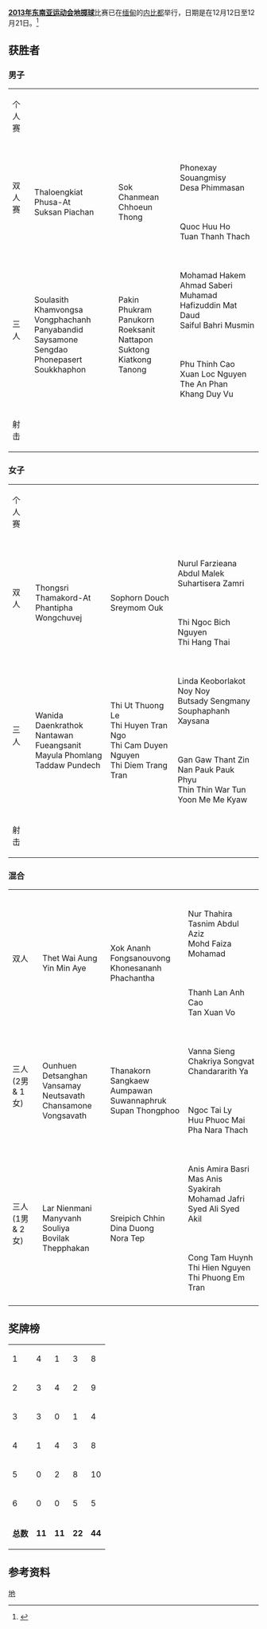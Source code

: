 '''[[2013年东南亚运动会|2013年东南亚运动会]][[地掷球|地掷球]]'''比赛已在[[缅甸|缅甸]]的[[内比都|内比都]]举行，日期是在12月12日至12月21日。<ref>{{cite web | url=http://www.27seagames2013.com/results/competition_schedules | title=Competition Schedules | work=http://www.27seagames2013.com/ | accessdate=14 December 2013 | deadurl=yes | archiveurl=https://web.archive.org/web/20131216182958/http://www.27seagames2013.com/results/competition_schedules | archivedate=2013-12-16 }}</ref>

==获胜者==
===男子===
{| {{MedalistTable|type=项目}}
|-
|rowspan=2|个人赛
|rowspan=2|{{flagIOC2medalist|Than Zaw Oo|MYA|2013年东南亚运动会}}
|rowspan=2|{{flagIOC2medalist|Wattanachai Sonthung|THA|2013年东南亚运动会}}
|{{flagIOC2medalist|Samnang Ouk|CAM|2013年东南亚运动会}}
|-
|{{flagIOC2medalist|Syed Akmal Fikri Syed Ali|MAS|2013年东南亚运动会}}
|-
|rowspan=2|双人赛
|rowspan=2|{{flagIOC2team|THA|2013年东南亚运动会}}<br>Thaloengkiat Phusa-At<br>Suksan Piachan
|rowspan=2|{{flagIOC2team|CAM|2013年东南亚运动会}}<br>Sok Chanmean<br>Chhoeun Thong
|{{flagIOC2team|LAO|2013年东南亚运动会}}<br>Phonexay Souangmisy<br>Desa Phimmasan
|-
|{{flagIOC2team|VIE|2013年东南亚运动会}}<br>Quoc Huu Ho<br>Tuan Thanh Thach
|-
|rowspan=2|三人
|rowspan=2|{{flagIOC2team|LAO|2013年东南亚运动会}}<br>Soulasith Khamvongsa<br>Vongphachanh Panyabandid<br>Saysamone Sengdao<br>Phonepasert Soukkhaphon
|rowspan=2|{{flagIOC2team|THA|2013年东南亚运动会}}<br>Pakin Phukram<br>Panukorn Roeksanit<br>Nattapon Suktong<br>Kiatkong Tanong
|{{flagIOC2team|MAS|2013年东南亚运动会}}<br>Mohamad Hakem Ahmad Saberi<br>Muhamad Hafizuddin Mat Daud<br>Saiful Bahri Musmin
|-
|{{flagIOC2team|VIE|2013年东南亚运动会}}<br>Phu Thinh Cao<br>Xuan Loc Nguyen<br>The An Phan<br>Khang Duy Vu
|-
|rowspan=2|射击
|rowspan=2|{{flagIOC2medalist|Bouadeng Vongvone|LAO|2013年东南亚运动会}}
|rowspan=2|{{flagIOC2medalist|Van Quang Nguyen|VIE|2013年东南亚运动会}}
|{{flagIOC2medalist|Sopanha Dy|CAM|2013年东南亚运动会}}
|-
|{{flagIOC2medalist|Sarawut Sriboonpeng|THA|2013年东南亚运动会}}
|}

===女子===
{| {{MedalistTable|type=项目}}
|-
|rowspan=2|个人赛
|rowspan=2|{{flagIOC2medalist|Ei Thu Caw|MYA|2013年东南亚运动会}}
|rowspan=2|{{flagIOC2medalist|Sreya Un|CAM|2013年东南亚运动会}}
|{{flagIOC2medalist|Nattaya Yoothong|THA|2013年东南亚运动会}}
|-
|{{flagIOC2medalist|Thi Chanh Tha Son|VIE|2013年东南亚运动会}}
|-
|rowspan=2|双人
|rowspan=2|{{flagIOC2team|THA|2013年东南亚运动会}}<br>Thongsri Thamakord-At<br>Phantipha Wongchuvej
|rowspan=2|{{flagIOC2team|CAM|2013年东南亚运动会}}<br>Sophorn Douch<br>Sreymom Ouk
|{{flagIOC2team|MAS|2013年东南亚运动会}}<br>Nurul Farzieana Abdul Malek<br>Suhartisera Zamri
|-
|{{flagIOC2team|VIE|2013年东南亚运动会}}<br>Thi Ngoc Bich Nguyen<br> Thi Hang Thai
|-
|rowspan=2|三人
|rowspan=2|{{flagIOC2team|THA|2013年东南亚运动会}}<br>Wanida Daenkrathok<br>Nantawan Fueangsanit<br>Mayula Phomlang<br>Taddaw Pundech
|rowspan=2|{{flagIOC2team|VIE|2013年东南亚运动会}}<br>Thi Ut Thuong Le<br>Thi Huyen Tran Ngo<br>Thi Cam Duyen Nguyen<br>Thi Diem Trang Tran
|{{flagIOC2team|LAO|2013年东南亚运动会}}<br>Linda Keoborlakot<br>Noy Noy<br>Butsady Sengmany<br>Souphaphanh Xaysana
|-
|{{flagIOC2team|MYA|2013年东南亚运动会}}<br>Gan Gaw Thant Zin<br>Nan Pauk Pauk Phyu<br>Thin Thin War Tun<br>Yoon Me Me Kyaw
|-
|rowspan=2|射击
|rowspan=2|{{flagIOC2medalist|Leng Ke|CAM|2013年东南亚运动会}}
|rowspan=2|{{flagIOC2medalist|Pawinee Pontjanaseni|THA|2013年东南亚运动会}}
|{{flagIOC2medalist|Khoun Souksavat|LAO|2013年东南亚运动会}}
|-
|{{flagIOC2medalist|Thi Thi Nguyen|VIE|2013年东南亚运动会}}
|}

===混合===
{| {{MedalistTable|type=项目}}
|-
|rowspan=2|双人
|rowspan=2|{{flagIOC2team|MYA|2013年东南亚运动会}}<br>Thet Wai Aung<br>Yin Min Aye
|rowspan=2|{{flagIOC2team|LAO|2013年东南亚运动会}}<br>Xok Ananh Fongsanouvong<br>Khonesananh Phachantha
|{{flagIOC2team|MAS|2013年东南亚运动会}}<br>Nur Thahira Tasnim Abdul Aziz<br>Mohd Faiza Mohamad
|-
|{{flagIOC2team|VIE|2013年东南亚运动会}}<br>Thanh Lan Anh Cao<br>Tan Xuan Vo
|-
|rowspan=2|三人 (2男 & 1女)
|rowspan=2|{{flagIOC2team|LAO|2013年东南亚运动会}}<br>Ounhuen Detsanghan<br>Vansamay Neutsavath<br>Chansamone Vongsavath
|rowspan=2|{{flagIOC2team|THA|2013年东南亚运动会}}<br>Thanakorn Sangkaew<br>Aumpawan Suwannaphruk<br>Supan Thongphoo
|{{flagIOC2team|CAM|2013年东南亚运动会}}<br>Vanna Sieng<br>Chakriya Songvat<br>Chandararith Ya
|-
|{{flagIOC2team|VIE|2013年东南亚运动会}}<br>Ngoc Tai Ly<br>Huu Phuoc Mai<br>Pha Nara Thach
|-
|rowspan=2|三人 (1男 & 2女)
|rowspan=2|{{flagIOC2team|LAO|2013年东南亚运动会}}<br>Lar Nienmani<br>Manyvanh Souliya<br>Bovilak Thepphakan
|rowspan=2|{{flagIOC2team|CAM|2013年东南亚运动会}}<br>Sreipich Chhin<br>Dina Duong<br>Nora Tep
|{{flagIOC2team|MAS|2013年东南亚运动会}}<br>Anis Amira Basri<br>Mas Anis Syakirah Mohamad Jafri<br>Syed Ali Syed Akil
|-
|{{flagIOC2team|VIE|2013年东南亚运动会}}<br>Cong Tam Huynh<br>Thi Hien Nguyen<br>Thi Phuong Em Tran
|-
|}

==奖牌榜==
{{legend2|#ccccff|东道主border=solid 1px #AAAAAA}}

{| {{RankedMedalTable|class=wikitable sortable}}
|-
|1||align=left|{{flagIOC2team|LAO|2013年东南亚运动会}}|| 4 || 1 || 3 || 8
|-
|2||align=left|{{flagIOC2team|THA|2013年东南亚运动会}}|| 3 || 4 || 2 || 9
|-style="background:#ccccff"
|3||align=left|{{flagIOC2team|MYA|2013年东南亚运动会}}|| 3 || 0 || 1 || 4
|-
|4||align=left|{{flagIOC2team|CAM|2013年东南亚运动会}}|| 1 || 4 || 3 || 8
|-
|5||align=left|{{flagIOC2team|VIE|2013年东南亚运动会}}|| 0 || 2 || 8 || 10
|-
|6||align=left|{{flagIOC2team|MAS|2013年东南亚运动会}}|| 0 || 0 || 5 || 5
|-class="sortbottom"
|colspan=2|'''总数'''||'''11'''||'''11'''||'''22'''||'''44'''
|}

==参考资料==
{{reflist}}

{{2013年东南亚运动会项目}}

[[Category:2013年东南亚运动会项目|地]]